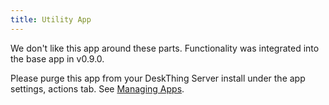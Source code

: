 ```yaml
---
title: Utility App
---
```


We don't like this app around these parts. Functionality was integrated into the base app in v0.9.0. 

Please purge this app from your DeskThing Server install under the app settings, actions tab. See [Managing Apps](/thinglabs-apps/deskthing/managing-apps).